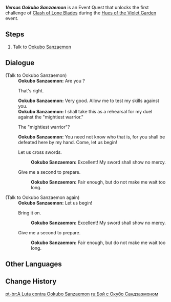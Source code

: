 {{Quest Infobox
|id            = 72698
|image         = Event Quest Versus Ookubo Sanzaemon.png
|type          = World
|requirement   = 
|characters    = Ookubo Sanzaemon; Traveler
|startLocation = [[Narukami Island]], [[Inazuma]]
|region        = Inazuma
|area          = Narukami Island
|prev          = Go Forth, Golden Whirlwind!
|next          = Versus Yasuhiko Tarou
|otherRewards  = 
|event_name    = Hues of the Violet Garden
}}
'''''Versus Ookubo Sanzaemon''''' is an Event Quest that unlocks the first challenge of [[Clash of Lone Blades]] during the [[Hues of the Violet Garden]] event.

==Steps==
# Talk to [[Ookubo Sanzaemon]]

==Dialogue==
{{Quest Description|Ookubo Sanzaemon, a former main clan estate guard who was fired for failing to prevent thieves from jumping over the wall, wishes to battle!}}
{{Dialogue Start}}
;(Talk to Ookubo Sanzaemon)
:'''Ookubo Sanzaemon:''' Are you {{Traveler}}?
:{{DIcon}} That's right.
:'''Ookubo Sanzaemon:''' Very good. Allow me to test my skills against you.
:'''Ookubo Sanzaemon:''' I shall take this as a rehearsal for my duel against the "mightiest warrior."
:{{DIcon}} The "mightiest warrior"?
:'''Ookubo Sanzaemon:''' You need not know who that is, for you shall be defeated here by my hand. Come, let us begin!
:{{DIcon}} Let us cross swords.
::'''Ookubo Sanzaemon:''' Excellent! My sword shall show no mercy.
:{{DIcon}} Give me a second to prepare.
::'''Ookubo Sanzaemon:''' Fair enough, but do not make me wait too long.

;(Talk to Ookubo Sanzaemon again)
:'''Ookubo Sanzaemon:''' Let us begin!
:{{DIcon}} Bring it on.
::'''Ookubo Sanzaemon:''' Excellent! My sword shall show no mercy.
:{{DIcon}} Give me a second to prepare.
::'''Ookubo Sanzaemon:''' Fair enough, but do not make me wait too long.{{Dialogue End}}

==Other Languages==
{{Other Languages
|en      = Versus Ookubo Sanzaemon
|zhs     = 与大久保三左卫门之战
|zhs_rm  = Yǔ Dàjiǔbǎo Sānzuǒwèimén zhī Zhàn
|zht     = 與大久保三左衛門之戰
|zht_rm  = Yǔ Dàjiǔbǎo Sānzuǒwèimén zhī Zhàn
|zh_tl   = Battle with Ookubo Sanzaemon
|ja      = 大久保三左衛門との一戦
|ja_rm   = Ookubo Sanzaemon to no Issen{{Assumed}}
|ja_tl   = Battle with Ookubo Sanzaemon
|ko      = 오오쿠보 산자에몬과의 결투
|ko_rm   = Ookubo Sanja'emon-gwaui Gyeoltu
|ko_tl   = Battle with Ookubo Sanzaemon
|es      = El enfrentamiento contra Ookubo Sanzaemon
|es_tl   = The Confrontation Against Ookubo Sanzaemon
|fr      = Contre Ookubo Sanzaemon
|fr_tl   = Against Ookubo Sanzaemon
|ru      = Бой с Окубо Сандзаэмоном
|ru_tl   = Fight with Okubo Sanzaemon
|th      = การประลองกับ Ookubo Sanzaemon
|th_rm   = 
|th_tl   = 
|vi      = Cuộc Chiến Với Ookubo Sanzaemon
|vi_tl   = Battle with Ookubo Sanzaemon
|de      = Kampf gegen Ookubo Sanzaemon
|de_tl   = Fight against Ookubo Sanzaemon
|id      = Melawan Ookubo Sanzaemon
|id_tl   = Versus Ookubo Sanzaemon
|pt      = A Luta contra Ookubo Sanzaemon
|pt_tl   = The Fight versus Ookubo Sanzaemon
}}

==Change History==
{{Change History|2.6}}

[[pt-br:A Luta contra Ookubo Sanzaemon]]
[[ru:Бой с Окубо Сандзаэмоном]]